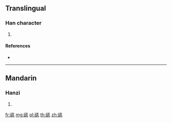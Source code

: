 {{character info/new}}
==Translingual==

===Han character===
{{Han char|rn=150|rad=谷|as=04|sn=11|four=87610|canj=CRNQ}}

# {{defn|Han|sort=谷04}}

====References====
* {{Han ref|kx=1189.140|dkj=36195|dj=1563.050|hdz=63903.110|uh=8C3B|ud=35899|bh=D7CE|bd=55246}}

----

==Mandarin==

===Hanzi===
{{cmn-hanzi|pin=[[jué]] ([[jue2]])|wg=chüeh<sup>2</sup>}}

# {{defn|lang=cmn|sort=谷04}}

[[fr:谻]]
[[mg:谻]]
[[pl:谻]]
[[th:谻]]
[[zh:谻]]